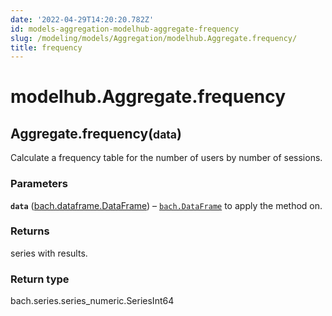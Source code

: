 ```yaml
---
date: '2022-04-29T14:20:20.782Z'
id: models-aggregation-modelhub-aggregate-frequency
slug: /modeling/models/Aggregation/modelhub.Aggregate.frequency/
title: frequency
---
```


# modelhub.Aggregate.frequency

<div class="method">
<h2 class="signature-class"><span class="additional-name">Aggregate.</span><span class="name">frequency(</span><small class="parameter-list"><span class="parameter" id="data">data</span></small>)</h2>


<div class="content">

Calculate a frequency table for the number of users by number of sessions.


### Parameters

**`data`** ([bach.dataframe.DataFrame](/docs/modeling/bach/api-reference/DataFrame/bach.DataFrame/#bach.DataFrame)) – [`bach.DataFrame`](/docs/modeling/bach/api-reference/DataFrame/bach.DataFrame/#bach.DataFrame) to apply the method on.



### Returns

series with results.



### Return type

bach.series.series_numeric.SeriesInt64



</div>

</div>
